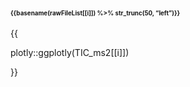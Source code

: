 #### <font style="font-size: 0.7em"> {{basename(rawFileList[[i]]) %>% str_trunc(50, "left")}} </font> \n\n

{{
   
   plotly::ggplotly(TIC_ms2[[i]])
   
}}

\n\n